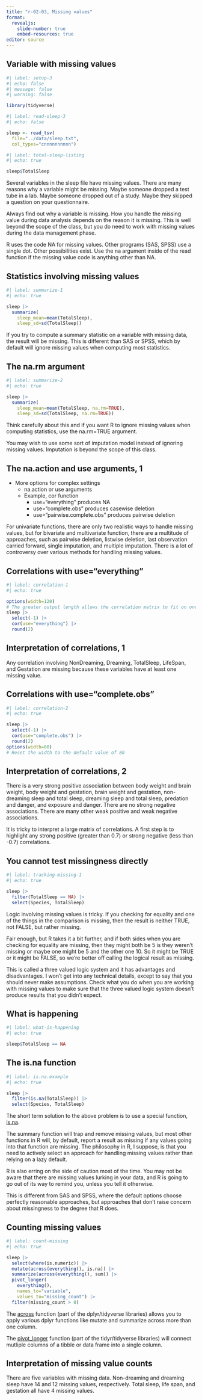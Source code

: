 ```yaml
---
title: "r-02-03, Missing values"
format: 
  revealjs:
    slide-number: true
    embed-resources: true
editor: source
---
```


## Variable with missing values

```r
#| label: setup-3
#| echo: false
#| message: false
#| warning: false

library(tidyverse)
```

```r
#| label: read-sleep-3
#| echo: false

sleep <- read_tsv(
  file="../data/sleep.txt",
  col_types="cnnnnnnnnnn")
```

```r
#| label: total-sleep-listing
#| echo: true

sleep$TotalSleep
```

::: notes

Several variables in the sleep file have missing values. There are many reasons why a variable might be missing. Maybe someone dropped a test tube in a lab. Maybe someone dropped out of a study. Maybe they skipped a question on your questionnaire.

Always find out why a variable is missing. How you handle the missing value during data analysis depends on the reason it is missing. This is well beyond the scope of the class, but you do need to work with missing values during the data management phase.

R uses the code NA for missing values. Other programs (SAS, SPSS) use a single dot. Other possibilities exist. Use the na argument inside of the read function if the missing value code is anything other than NA.

:::

## Statistics involving missing values

```r
#| label: summarize-1
#| echo: true

sleep |>
  summarize(
    sleep_mean=mean(TotalSleep),
    sleep_sd=sd(TotalSleep))
```

::: notes

If you try to compute a summary statistic on a variable with missing data, the result will be missing. This is different than SAS or SPSS, which by default will ignore missing values when computing most statistics.

:::

## The na.rm argument

```r
#| label: summarize-2
#| echo: true

sleep |>
  summarize(
    sleep_mean=mean(TotalSleep, na.rm=TRUE),
    sleep_sd=sd(TotalSleep, na.rm=TRUE))
```

::: notes

Think carefully about this and if you want R to ignore missing values when computing statistics, use the na.rm=TRUE argument.

You may wish to use some sort of imputation model instead of ignoring missing values. Imputation is beyond the scope of this class.

:::

## The na.action and use arguments, 1

-  More options for complex settings
   -   na.action or use arguments
   -   Example, cor function
       -   use="everything" produces NA
       -   use="complete.obs" produces casewise deletion
       -   use="pairwise.complete.obs" produces pairwise deletion

::: notes

For univariate functions, there are only two realistic ways to handle missing values, but for bivariate and multivariate function, there are a multitude of approaches, such as pairwise deletion, listwise deletion, last observation carried forward, single imputation, and multiple imputation. There is a lot of controversy over various methods for handling missing values.

:::

## Correlations with use="everything" {.smaller}

```r
#| label: correlation-1
#| echo: true

options(width=120)
# The greater output length allows the correlation matrix to fit on one slide.
sleep |> 
  select(-1) |>
  cor(use="everything") |>
  round(2)
```


## Interpretation of correlations, 1

Any correlation involving NonDreaming, Dreaming, TotalSleep, LifeSpan, and Gestation are missing because these variables have at least one missing value.

## Correlations with use="complete.obs" {.smaller}

```r
#| label: correlation-2
#| echo: true

sleep |> 
  select(-1) |>
  cor(use="complete.obs") |>
  round(2)
options(width=80)
# Reset the width to the default value of 80
```

## Interpretation of correlations, 2

There is a very strong positive association between body weight and brain weight, body weight and gestation, brain weight and gestation, non-dreaming sleep and total sleep, dreaming sleep and total sleep, predation and danger, and exposure and danger. There are no strong negative associations. There are many other weak positive and weak negative associations.

::: notes

It is tricky to interpret a large matrix of correlations. A first step is to highlight any strong positive (greater than 0.7) or strong negative (less than -0.7) correlations.

:::

## You cannot test missingness directly

```r
#| label: tracking-missing-1
#| echo: true

sleep |>
  filter(TotalSleep == NA) |>
  select(Species, TotalSleep)
```

<div class="notes">

Logic involving missing values is tricky. If you checking for equality and one of the things in the comparison is missing, then the result is neither TRUE, not FALSE, but rather missing.

Fair enough, but R takes it a bit further, and if both sides when you are checking for equality are missing, then they might both be 5 is they weren't missing or maybe one might be 5 and the other one 10. So it might be TRUE or it might be FALSE, so we're better off calling the logical result as missing.

This is called a three valued logic system and it has advantages and disadvantages. I won't get into any technical details, except to say that you should never make assumptions. Check what you do when you are working with missing values to make sure that the three valued logic system doesn't produce results that you didn't expect.

</div>

## What is happening

```r
#| label: what-is-happening
#| echo: true

sleep$TotalSleep == NA
```

## The is.na function

```r
#| label: is.na.example
#| echo: true

sleep |>
  filter(is.na(TotalSleep)) |>
  select(Species, TotalSleep)
```

::: notes

The short term solution to the above problem is to use a special function, [is.na][ref31].

The summary function will trap and remove missing values, but most other functions in R will, by default, report a result as missing if any values going into that function are missing. The philosophy in R, I suppose, is that you need to actively select an approach for handling missing values rather than relying on a lazy default.

R is also erring on the side of caution most of the time. You may not be aware that there are missing values lurking in your data, and R is going to go out of its way to remind you, unless you tell it otherwise.

This is different from SAS and SPSS, where the default options choose perfectly reasonable approaches, but approaches that don't raise concern about missingness to the degree that R does.

[ref31]: https://stat.ethz.ch/R-manual/R-devel/library/base/html/NA.html

:::

## Counting missing values

```r
#| label: count-missing
#| echo: true

sleep |>
  select(where(is.numeric)) |>
  mutate(across(everything(), is.na)) |>
  summarize(across(everything(), sum)) |>
  pivot_longer(
    everything(),
    names_to="variable",
    values_to="missing_count") |>
  filter(missing_count > 0)
```

::: notes

The [across][ref32] function (part of the dplyr/tidyverse libraries) allows you to apply various dplyr functions like mutate and summarize across more than one column. 

The [pivot_longer][ref33] function (part of the tidyr/tidyverse libraries) will connect mutliple columns of a tibble or data frame into a single column.

[ref32]: https://dplyr.tidyverse.org/reference/across.html
[ref33]: https://tidyr.tidyverse.org/reference/pivot_longer.html

:::

## Interpretation of missing value counts

There are five variables with missing data. Non-dreaming and dreaming sleep have 14 and 12 missing values, respectively. Total sleep, life span, and gestation all have 4 missing values. 